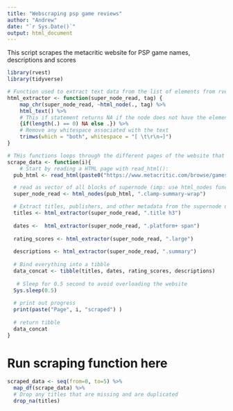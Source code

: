 ```yaml
---
title: "Webscraping psp game reviews"
author: "Andrew"
date: "`r Sys.Date()`"
output: html_document
---
```


This script scrapes the metacritic website for PSP game names, descriptions and scores

```r
library(rvest)
library(tidyverse)
```

```r
# Function used to extract text data from the list of elements from rvest html 'supernode'. Need to provide a tag that will be extracted from supernode. Tip: Use css selector gadget to identify the tag for the supernode.
html_extractor <- function(super_node_read, tag) {
    map_chr(super_node_read, ~html_node(., tag) %>%
    html_text() %>%
    # This if statement returns NA if the node does not have the element of interest e.g. no urls
    {if(length(.) == 0) NA else .}) %>%
    # Remove any whitespace associated with the text
    trimws(which = "both", whitespace = "[ \t\r\n→]")
}

# THis functions loops through the different pages of the website that you intend to scrape and calls the html_extractor for each data type for scraping. Tags were identified using css selector gadget
scrape_data <- function(i){
    # Start by reading a HTML page with read_html():
  pub_html <- read_html(paste0("https://www.metacritic.com/browse/games/score/metascore/all/psp/filtered?page=", i))

  # read as vector of all blocks of supernode (imp: use html_nodes function)
  super_node_read <- html_nodes(pub_html, ".clamp-summary-wrap")

  # Extract titles, publishers, and other metadata from the supernode using the html_extractor function
  titles <- html_extractor(super_node_read, ".title h3")
  
  dates <-  html_extractor(super_node_read, ".platform+ span")
  
  rating_scores <- html_extractor(super_node_read, ".large")
  
  descriptions <- html_extractor(super_node_read, ".summary")
 
  # Bind everything into a tibble
  data_concat <- tibble(titles, dates, rating_scores, descriptions)
  
   # Sleep for 0.5 second to avoid overloading the website
  Sys.sleep(0.5)
  
  # print out progress
  print(paste("Page", i, "scraped") )
  
  # return tibble
  data_concat
}
```

# Run scraping function here
```r
scraped_data <- seq(from=0, to=5) %>%
  map_df(scrape_data) %>%
  # Drop any titles that are missing and are duplicated
  drop_na(titles) 
```